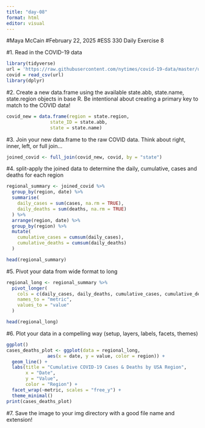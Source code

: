 ```yaml
---
title: "day-08"
format: html
editor: visual
---
```


#Maya McCain
#February 22, 2025
#ESS 330 Daily Exercise 8

#1. Read in the COVID-19 data
```r
library(tidyverse)
url = 'https://raw.githubusercontent.com/nytimes/covid-19-data/master/us-counties-recent.csv'
covid = read_csv(url)
library(dplyr)
```
#2. Create a new data.frame using the available state.abb, state.name, state.region objects in base R. Be intentional about creating a primary key to match to the COVID data!
```r
covid_new = data.frame(region = state.region,
                state_ID = state.abb,
                state = state.name)
```

#3. Join your new data.frame to the raw COVID data. Think about right, inner, left, or full join… 
```r
joined_covid <- full_join(covid_new, covid, by = "state")
```

#4. split-apply the joined data to determine the daily, cumulative, cases and deaths for each region
```r
regional_summary <- joined_covid %>%
  group_by(region, date) %>%  
  summarise(
    daily_cases = sum(cases, na.rm = TRUE),  
    daily_deaths = sum(deaths, na.rm = TRUE)
  ) %>%
  arrange(region, date) %>%  
  group_by(region) %>%
  mutate(
    cumulative_cases = cumsum(daily_cases), 
    cumulative_deaths = cumsum(daily_deaths)
  )

head(regional_summary)

```

#5. Pivot your data from wide format to long
```r
regional_long <- regional_summary %>%
  pivot_longer(
    cols = c(daily_cases, daily_deaths, cumulative_cases, cumulative_deaths),  
    names_to = "metric",   
    values_to = "value"    
  )

head(regional_long)

```

#6. Plot your data in a compelling way (setup, layers, labels, facets, themes)
```r
ggplot()
cases_deaths_plot <- ggplot(data = regional_long, 
               aes(x = date, y = value, color = region)) +
  geom_line() +
  labs(title = "Cumulative COVID-19 Cases & Deaths by USA Region",
       x = "Date",
       y = "Value",
       color = "Region") +
  facet_wrap(~metric, scales = "free_y") +
  theme_minimal()
print(cases_deaths_plot)
```

#7. Save the image to your img directory with a good file name and extension!

